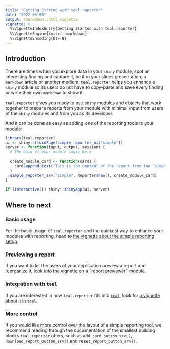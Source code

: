 ```yaml
---
title: "Getting Started with teal.reporter"
date: "2022-06-08"
output: rmarkdown::html_vignette
vignette: >
  %\VignetteIndexEntry{Getting Started with teal.reporter}
  %\VignetteEngine{knitr::rmarkdown}
  %\VignetteEncoding{UTF-8}
---
```


## Introduction
There are times when you explore data in your `shiny` module, spot an interesting finding and capture it, be it in
your slides presentation, a `markdown` article or another medium. `teal.reporter` helps you enhance a `shiny` module
so its users do not have to copy-paste and save every finding or write their own `markdown` to show it.

`teal.reporter` gives you ready to use `shiny` modules and objects that work together to prepare reports from
your module with minimal input from users of the `shiny` modules and from you as its developer.

And it can be done as easy as adding one of the reporting tools to your module:

```r
library(teal.reporter)
ui <- shiny::fluidPage(simple_reporter_ui("simple"))
server <- function(input, output, session) {
  # The bulk of your module logic here

  create_module_card <- function(card) {
    card$append_text("This is the content of the report from the `simple` module")
  }
  simple_reporter_srv("simple", Reporter$new(), create_module_card)
}

if (interactive()) shiny::shinyApp(ui, server)
```

## Where to next
### Basic usage
For the basic usage of `teal.reporter` and the quickest way to enhance your modules with reporting, head to
[the vignette about the simple reporting setup](./simpleReporter.html).

### Previewing a report
If you want to let the users of your application preview a report and reorganize it, look into
[the vignette on a "report previewer" module](./previewerReporter.html).

### Integration with `teal`
If you are interested in how `teal.reporter` fits into [`teal`](https://insightsengineering.github.io/teal/), look for
[a vignette about it in `teal`](https://insightsengineering.github.io/teal/main/articles/adding-support-for-reporting.html).

### More control
If you would like more control over the layout of a simple reporting tool, we recommend reading through the documentation
of the smallest building blocks `teal.reporter` offers, such as `add_card_button_srv()`, `download_report_button_srv()`
and `reset_report_button_srv()`.
